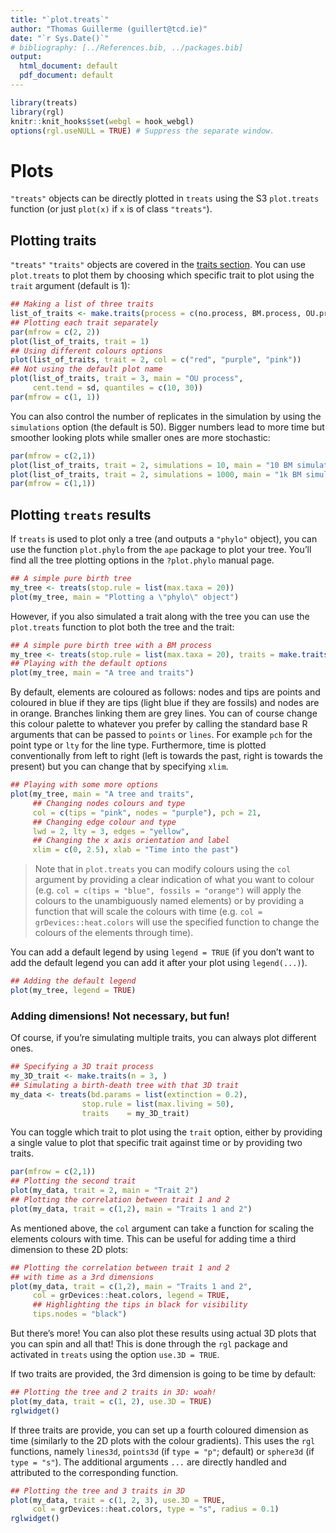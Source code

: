 ```yaml
---
title: "`plot.treats`"
author: "Thomas Guillerme (guillert@tcd.ie)"
date: "`r Sys.Date()`"
# bibliography: [../References.bib, ../packages.bib]
output:
  html_document: default
  pdf_document: default
---
```


```r
library(treats)
library(rgl)
knitr::knit_hooks$set(webgl = hook_webgl)
options(rgl.useNULL = TRUE) # Suppress the separate window.
```

# Plots


`"treats"` objects can be directly plotted in `treats` using the S3 `plot.treats` function (or just `plot(x)` if `x` is of class `"treats"`).


## Plotting traits

`"treats"` `"traits"` objects are covered in the [traits section](#maketraits).
You can use `plot.treats` to plot them by choosing which specific trait to plot using the `trait` argument (default is 1):

```r
## Making a list of three traits
list_of_traits <- make.traits(process = c(no.process, BM.process, OU.process), trait.names = c("No process (normal)", "Brownian motion", "Ornstein-Uhlenbeck"))
## Plotting each trait separately
par(mfrow = c(2, 2))
plot(list_of_traits, trait = 1)
## Using different colours options
plot(list_of_traits, trait = 2, col = c("red", "purple", "pink"))
## Not using the default plot name
plot(list_of_traits, trait = 3, main = "OU process",
     cent.tend = sd, quantiles = c(10, 30))
par(mfrow = c(1, 1))
```

You can also control the number of replicates in the simulation by using the `simulations` option (the default is 50).
Bigger numbers lead to more time but smoother looking plots while smaller ones are more stochastic:

```r
par(mfrow = c(2,1))
plot(list_of_traits, trait = 2, simulations = 10, main = "10 BM simulations")
plot(list_of_traits, trait = 2, simulations = 1000, main = "1k BM simulations")
par(mfrow = c(1,1))
```


## Plotting `treats` results

If `treats` is used to plot only a tree (and outputs a `"phylo"` object), you can use the function `plot.phylo` from the `ape` package to plot your tree.
You'll find all the tree plotting options in the `?plot.phylo` manual page.

```r
## A simple pure birth tree
my_tree <- treats(stop.rule = list(max.taxa = 20))
plot(my_tree, main = "Plotting a \"phylo\" object")
```

However, if you also simulated a trait along with the tree you can use the `plot.treats` function to plot both the tree and the trait:

```r
## A simple pure birth tree with a BM process
my_tree <- treats(stop.rule = list(max.taxa = 20), traits = make.traits())
## Playing with the default options
plot(my_tree, main = "A tree and traits")
```

By default, elements are coloured as follows: nodes and tips are points and coloured in blue if they are tips (light blue if they are fossils) and nodes are in orange.
Branches linking them are grey lines.
You can of course change this colour palette to whatever you prefer by calling the standard base R arguments that can be passed to `points` or `lines`. For example `pch` for the point type or `lty` for the line type.
Furthermore, time is plotted conventionally from left to right (left is towards the past, right is towards the present) but you can change that by specifying `xlim`.


```r
## Playing with some more options
plot(my_tree, main = "A tree and traits",
     ## Changing nodes colours and type
     col = c(tips = "pink", nodes = "purple"), pch = 21,
     ## Changing edge colour and type
     lwd = 2, lty = 3, edges = "yellow",
     ## Changing the x axis orientation and label
     xlim = c(0, 2.5), xlab = "Time into the past")
```

> Note that in `plot.treats` you can modify colours using the `col` argument by providing a clear indication of what you want to colour (e.g. `col = c(tips = "blue", fossils = "orange")` will apply the colours to the unambiguously named elements) or by providing a function that will scale the colours with time (e.g. `col = grDevices::heat.colors` will use the specified function to change the  colours of the elements through time).

You can add a default legend by using `legend = TRUE` (if you don't want to add the default legend you can add it after your plot using `legend(...)`).

```r
## Adding the default legend
plot(my_tree, legend = TRUE)
```

### Adding dimensions! Not necessary, but fun!

Of course, if you're simulating multiple traits, you can always plot different ones.

```r
## Specifying a 3D trait process
my_3D_trait <- make.traits(n = 3, )
## Simulating a birth-death tree with that 3D trait
my_data <- treats(bd.params = list(extinction = 0.2),
                stop.rule = list(max.living = 50),
                traits    = my_3D_trait)
```

You can toggle which trait to plot using the `trait` option, either by providing a single value to plot that specific trait against time or by providing two traits.

```r
par(mfrow = c(2,1))
## Plotting the second trait
plot(my_data, trait = 2, main = "Trait 2")
## Plotting the correlation between trait 1 and 2
plot(my_data, trait = c(1,2), main = "Traits 1 and 2")
```

As mentioned above, the `col` argument can take a function for scaling the elements colours with time.
This can be useful for adding time a third dimension to these 2D plots:

```r
## Plotting the correlation between trait 1 and 2
## with time as a 3rd dimensions
plot(my_data, trait = c(1,2), main = "Traits 1 and 2",
     col = grDevices::heat.colors, legend = TRUE,
     ## Highlighting the tips in black for visibility
     tips.nodes = "black")
```

But there's more! You can also plot these results using actual 3D plots that you can spin and all that!
This is done through the `rgl` package and activated in `treats` using the option `use.3D = TRUE`.

If two traits are provided, the 3rd dimension is going to be time by default:

```r
## Plotting the tree and 2 traits in 3D: woah!
plot(my_data, trait = c(1, 2), use.3D = TRUE)
rglwidget()
```

If three traits are provide, you can set up a fourth coloured dimension as time (similarly to the 2D plots with the colour gradients).
This uses the `rgl` functions, namely `lines3d`, `points3d` (if `type = "p"`; default) or `sphere3d` (if `type = "s"`).
The additional arguments `...` are directly handled and attributed to the corresponding function.

```r
## Plotting the tree and 3 traits in 3D
plot(my_data, trait = c(1, 2, 3), use.3D = TRUE,
     col = grDevices::heat.colors, type = "s", radius = 0.1)
rglwidget()
```

